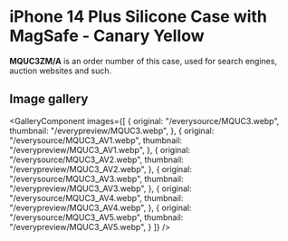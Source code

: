 
# iPhone 14 Plus Silicone Case with MagSafe - Canary Yellow

<Callout type='info' emoji='👉🏻'>**MQUC3ZM/A** is an order number of this case, used for search engines, auction websites and such.</Callout>

## Image gallery

<GalleryComponent
    images={[
      {
        original: "/everysource/MQUC3.webp",
        thumbnail: "/everypreview/MQUC3.webp",
      },
      {
        original: "/everysource/MQUC3_AV1.webp",
        thumbnail: "/everypreview/MQUC3_AV1.webp",
      },
      {
        original: "/everysource/MQUC3_AV2.webp",
        thumbnail: "/everypreview/MQUC3_AV2.webp",
      },
      {
        original: "/everysource/MQUC3_AV3.webp",
        thumbnail: "/everypreview/MQUC3_AV3.webp",
      },
      {
        original: "/everysource/MQUC3_AV4.webp",
        thumbnail: "/everypreview/MQUC3_AV4.webp",
      },
      {
        original: "/everysource/MQUC3_AV5.webp",
        thumbnail: "/everypreview/MQUC3_AV5.webp",
      }
    ]}
  />
